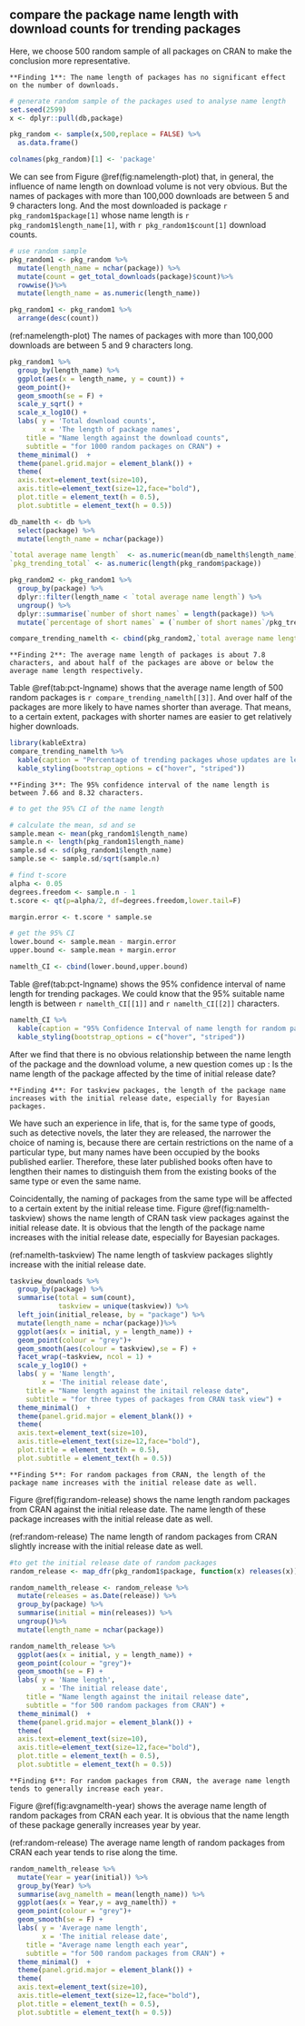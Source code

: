 ## compare the package name length with download counts for trending packages

Here, we choose 500 random sample of all packages on CRAN to make the conclusion more representative.

```block
**Finding 1**: The name length of packages has no significant effect on the number of downloads.
```

```r
# generate random sample of the packages used to analyse name length
set.seed(2599)
x <- dplyr::pull(db,package)

pkg_random <- sample(x,500,replace = FALSE) %>%
  as.data.frame()

colnames(pkg_random)[1] <- 'package'
```

We can see from Figure \@ref(fig:namelength-plot) that, in general, the influence of name length on download volume is not very obvious. But the names of packages with more than 100,000 downloads are between 5 and 9 characters long. And the most downloaded is package `r pkg_random1$package[1]` whose name length is `r pkg_random1$length_name[1]`, with `r pkg_random1$count[1]` download counts.

```r
# use random sample
pkg_random1 <- pkg_random %>%
  mutate(length_name = nchar(package)) %>%
  mutate(count = get_total_downloads(package)$count)%>%
  rowwise()%>%
  mutate(length_name = as.numeric(length_name)) 

pkg_random1 <- pkg_random1 %>%
  arrange(desc(count)) 
```

(ref:namelength-plot) The names of packages with more than 100,000 downloads are between 5 and 9 characters long. 

```r
pkg_random1 %>%
  group_by(length_name) %>%
  ggplot(aes(x = length_name, y = count)) +
  geom_point()+
  geom_smooth(se = F) +
  scale_y_sqrt() +
  scale_x_log10() +
  labs( y = 'Total download counts',
        x = 'The length of package names',
    title = "Name length against the download counts",
    subtitle = "for 1000 random packages on CRAN") +
  theme_minimal()  +
  theme(panel.grid.major = element_blank()) +
  theme(
  axis.text=element_text(size=10),
  axis.title=element_text(size=12,face="bold"),
  plot.title = element_text(h = 0.5),
  plot.subtitle = element_text(h = 0.5))


```


```r
db_namelth <- db %>%
  select(package) %>%
  mutate(length_name = nchar(package)) 

`total average name length`  <- as.numeric(mean(db_namelth$length_name))
`pkg_trending_total` <- as.numeric(length(pkg_random$package))

pkg_random2 <- pkg_random1 %>%
  group_by(package) %>%
  dplyr::filter(length_name < `total average name length`) %>%
  ungroup() %>%
  dplyr::summarise(`number of short names` = length(package)) %>%
  mutate(`percentage of short names` = (`number of short names`/pkg_trending_total)*100)

compare_trending_namelth <- cbind(pkg_random2,`total average name length`)

```

```block
**Finding 2**: The average name length of packages is about 7.8 characters, and about half of the packages are above or below the average name length respectively.
```

Table \@ref(tab:pct-lngname) shows that the average name length of 500 random packages is `r compare_trending_namelth[[3]]`. And over half of the packages are more likely to have names shorter  than average. That means, to a certain extent, packages with shorter names are easier to get relatively higher downloads.

```r
library(kableExtra)
compare_trending_namelth %>%
  kable(caption = "Percentage of trending packages whose updates are less than average") %>%
  kable_styling(bootstrap_options = c("hover", "striped"))
```

```block
**Finding 3**: The 95% confidence interval of the name length is between 7.66 and 8.32 characters.
```

```r
# to get the 95% CI of the name length

# calculate the mean, sd and se
sample.mean <- mean(pkg_random1$length_name)
sample.n <- length(pkg_random1$length_name)
sample.sd <- sd(pkg_random1$length_name)
sample.se <- sample.sd/sqrt(sample.n)

# find t-score
alpha <- 0.05
degrees.freedom <- sample.n - 1
t.score <- qt(p=alpha/2, df=degrees.freedom,lower.tail=F)

margin.error <- t.score * sample.se

# get the 95% CI
lower.bound <- sample.mean - margin.error
upper.bound <- sample.mean + margin.error

namelth_CI <- cbind(lower.bound,upper.bound)

```

Table \@ref(tab:pct-lngname) shows the 95% confidence interval of name length for trending packages. We could know that the 95% suitable name length is between `r namelth_CI[[1]]` and `r namelth_CI[[2]]` characters.

```r
namelth_CI %>%
  kable(caption = "95% Confidence Interval of name length for random packages") %>%
  kable_styling(bootstrap_options = c("hover", "striped"))
```

After we find that there is no obvious relationship between the name length of the package and the download volume, a new question comes up : Is the name length of the package affected by the time of initial release date?

```block
**Finding 4**: For taskview packages, the length of the package name increases with the initial release date, especially for Bayesian packages.
```

We have such an experience in life, that is, for the same type of goods, such as detective novels, the later they are released, the narrower the choice of naming is, because there are certain restrictions on the name of a particular type, but many names have been occupied by the books published earlier. Therefore, these later published books often have to lengthen their names to distinguish them from the existing books of the same type or even the same name. 

Coincidentally, the naming of packages from the same type will be affected to a certain extent by the initial release time. Figure \@ref(fig:namelth-taskview) shows the name length of CRAN task view packages against the initial release date. It is obvious that the length of the package name increases with the initial release date, especially for Bayesian packages.

(ref:namelth-taskview) The name length of taskview packages slightly increase with the initial release date.

```r
taskview_downloads %>% 
  group_by(package) %>% 
  summarise(total = sum(count), 
            taskview = unique(taskview)) %>% 
  left_join(initial_release, by = "package") %>%
  mutate(length_name = nchar(package))%>%
  ggplot(aes(x = initial, y = length_name)) +
  geom_point(colour = "grey")+
  geom_smooth(aes(colour = taskview),se = F) +
  facet_wrap(~taskview, ncol = 1) +
  scale_y_log10() +
  labs( y = 'Name length',
        x = 'The initial release date',
    title = "Name length against the initail release date",
    subtitle = "for three types of packages from CRAN task view") +
  theme_minimal()  +
  theme(panel.grid.major = element_blank()) +
  theme(
  axis.text=element_text(size=10),
  axis.title=element_text(size=12,face="bold"),
  plot.title = element_text(h = 0.5),
  plot.subtitle = element_text(h = 0.5))
```

```block
**Finding 5**: For random packages from CRAN, the length of the package name increases with the initial release date as well.
```

Figure \@ref(fig:random-release) shows the name length random packages from CRAN against the initial release date. The name length of these package increases with the initial release date as well.

(ref:random-release) The name length of random packages from CRAN slightly increase with the initial release date as well.

```r
#to get the initial release date of random packages
random_release <- map_dfr(pkg_random1$package, function(x) releases(x)) 

random_namelth_release <- random_release %>%
  mutate(releases = as.Date(release)) %>% 
  group_by(package) %>% 
  summarise(initial = min(releases)) %>% 
  ungroup()%>%
  mutate(length_name = nchar(package)) 

random_namelth_release %>%
  ggplot(aes(x = initial, y = length_name)) +
  geom_point(colour = "grey")+
  geom_smooth(se = F) +
  labs( y = 'Name length',
        x = 'The initial release date',
    title = "Name length against the initail release date",
    subtitle = "for 500 random packages from CRAN") +
  theme_minimal()  +
  theme(panel.grid.major = element_blank()) +
  theme(
  axis.text=element_text(size=10),
  axis.title=element_text(size=12,face="bold"),
  plot.title = element_text(h = 0.5),
  plot.subtitle = element_text(h = 0.5))
```

```block
**Finding 6**: For random packages from CRAN, the average name length tends to generally increase each year.
```

Figure \@ref(fig:avgnamelth-year) shows the average name length of random packages from CRAN each year. It is obvious that the name length of these package generally increases year by year.

(ref:random-release) The average name length of random packages from CRAN each year tends to rise along the time.

```r
random_namelth_release %>%
  mutate(Year = year(initial)) %>%
  group_by(Year) %>%
  summarise(avg_namelth = mean(length_name)) %>%
  ggplot(aes(x = Year,y = avg_namelth)) +
  geom_point(colour = "grey")+
  geom_smooth(se = F) +
  labs( y = 'Average name length',
        x = 'The initial release date',
    title = "Average name length each year",
    subtitle = "for 500 random packages from CRAN") +
  theme_minimal()  +
  theme(panel.grid.major = element_blank()) +
  theme(
  axis.text=element_text(size=10),
  axis.title=element_text(size=12,face="bold"),
  plot.title = element_text(h = 0.5),
  plot.subtitle = element_text(h = 0.5))
```

